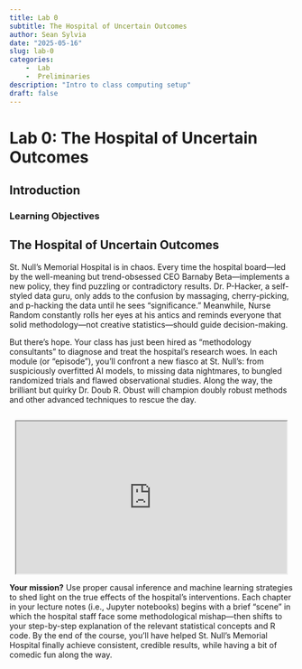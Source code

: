```yaml
---
title: Lab 0
subtitle: The Hospital of Uncertain Outcomes
author: Sean Sylvia
date: "2025-05-16"
slug: lab-0
categories: 
    -  Lab
    -  Preliminaries
description: "Intro to class computing setup"
draft: false
---
```


# Lab 0: The Hospital of Uncertain Outcomes

## Introduction

### Learning Objectives

## The Hospital of Uncertain Outcomes

St. Null’s Memorial Hospital is in chaos. Every time the hospital board—led by the well-meaning but trend-obsessed CEO Barnaby Beta—implements a new policy, they find puzzling or contradictory results. Dr. P-Hacker, a self-styled data guru, only adds to the confusion by massaging, cherry-picking, and p-hacking the data until he sees “significance.” Meanwhile, Nurse Random constantly rolls her eyes at his antics and reminds everyone that solid methodology—not creative statistics—should guide decision-making.

But there’s hope. Your class has just been hired as “methodology consultants” to diagnose and treat the hospital’s research woes. In each module (or “episode”), you’ll confront a new fiasco at St. Null’s: from suspiciously overfitted AI models, to missing data nightmares, to bungled randomized trials and flawed observational studies. Along the way, the brilliant but quirky Dr. Doub R. Obust will champion doubly robust methods and other advanced techniques to rescue the day.

::: {style="float: right; width: 480px; margin: 1em;"}
<iframe src="https://drive.google.com/file/d/1-F2hSgH6J7OKh0a_VwE8pXz3v9fFZAgT/preview" width="480" height="270" allow="autoplay">

</iframe>
:::

**Your mission?** Use proper causal inference and machine learning strategies to shed light on the true effects of the hospital’s interventions. Each chapter in your lecture notes (i.e., Jupyter notebooks) begins with a brief “scene” in which the hospital staff face some methodological mishap—then shifts to your step-by-step explanation of the relevant statistical concepts and R code. By the end of the course, you’ll have helped St. Null’s Memorial Hospital finally achieve consistent, credible results, while having a bit of comedic fun along the way.